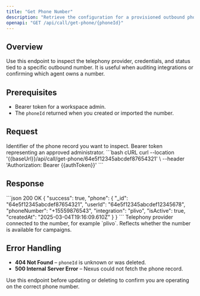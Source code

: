 ```yaml
---
title: "Get Phone Number"
description: "Retrieve the configuration for a provisioned outbound phone number."
openapi: "GET /api/call/get-phone/{phoneId}"
---
```


## Overview
Use this endpoint to inspect the telephony provider, credentials, and status tied to a specific outbound number. It is useful when auditing integrations or confirming which agent owns a number.

## Prerequisites
- Bearer token for a workspace admin.
- The `phoneId` returned when you created or imported the number.

## Request
<ParamField path="phoneId" type="string" required>
Identifier of the phone record you want to inspect.
</ParamField>

<ParamField header="Authorization" type="string" required>
Bearer token representing an approved administrator.
</ParamField>

<RequestExample>
```bash cURL
curl --location '{{baseUrl}}/api/call/get-phone/64e5f12345abcdef87654321' \
  --header 'Authorization: Bearer {{authToken}}'
```
</RequestExample>

## Response
<ResponseExample>
```json 200 OK
{
  "success": true,
  "phone": {
    "_id": "64e5f12345abcdef87654321",
    "userId": "64e5f12345abcdef12345678",
    "phoneNumber": "+15559876543",
    "integration": "plivo",
    "isActive": true,
    "createdAt": "2025-03-04T19:16:09.610Z"
  }
}
```
</ResponseExample>

<ResponseField name="integration" type="string">
Telephony provider connected to the number, for example `plivo`.
</ResponseField>
<ResponseField name="isActive" type="boolean">
Reflects whether the number is available for campaigns.
</ResponseField>

## Error Handling
- **404 Not Found** – `phoneId` is unknown or was deleted.
- **500 Internal Server Error** – Nexus could not fetch the phone record.

<Note>
Use this endpoint before updating or deleting to confirm you are operating on the correct phone number.
</Note>
